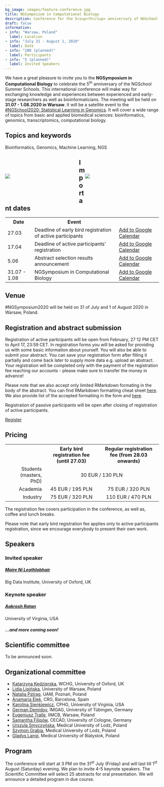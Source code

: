 ```yaml
---
bg_image: images/feature-conference.jpg
title: NGSymposium in Computational Biology
description: Conference for the 5<sup>th</sup> anniversary of NGSchool
draft: false
information:
- info: "Warsaw, Poland"
  label: Location
- info: "July 31 - August 1, 2020"
  label: Date
- info: "200 (planned)"
  label: Participants
- info: "5 (planned)"
  label: Invited Speakers
---
```


We have a great pleasure to invite you to the **NGSymposium in Computational Biology** to celebrate the 5<sup>th</sup> anniversary of the NGSchool Summer Schools. This international conference will make way for exchanging knowledge and experiences between experienced and early-stage researchers as well as bioinformaticians. The meeting will be held on **31.07 - 1.08.2020 in Warsaw**. It will be a satellite event to the [#NGSchool2020: Statistical Learning in Genomics](/ngschool2019). It will cover a wide range of topics from basic and applied biomedical sciences: bioinformatics, genomics, transcriptomics, computational biology.

## Topics and keywords
Bioinformatics, Genomics, Machine Learning, NGS

<div style="width: 100%;">
<div style="width: 48%; float: left; padding-bottom: 50px; padding-top: 50px;">
<img class="img-responsive w-100" src="../images/conference-01.jpg">
</div>
<div style="width: 48%; float: right; padding-bottom: 50px; padding-top: 50px;">
<img class="img-responsive w-100" src="../images/conference-02.jpg">
</div>
</div>

## Important dates
<table class="table table-bordered table-striped">
  <tr>
    <th>Date</th>
    <th>Event</th>
    <th></th>
  </tr>
   <tr>
    <td class="date-td">27.03</td>
    <td>Deadline of early bird registration of active participants</td>
    <td>
      <a href="https://www.google.com/calendar/render?action=TEMPLATE&text=NGSymposium%3A+Early+bird+registration&details=NGSymposium%3A+Deadline+of+early+bird+registration+of+active+participant&dates=20200326T230000Z%2F20200327T225900Z" target="_blank" class="btn btn-primary">Add to Google Calendar <i class="far fa-calendar-plus"></i></a>
    </td>
  </tr>
  <tr>
    <td class="date-td">17.04</td>
    <td>Deadline of active participants' registration</td>
    <td>
      <a href="https://www.google.com/calendar/render?action=TEMPLATE&text=NGSymposium%3A+Registration&details=NGSymposium%3A+Deadline+of+registration+for+active+participant&dates=20200416T220000Z%2F20200417T215900Z" target="_blank" class="btn btn-primary">Add to Google Calendar <i class="far fa-calendar-plus"></i></a>
    </td>
  </tr>
  <tr>
    <td class="date-td">5.06</td>
    <td>Abstract selection results announcement</td>
    <td>
      <a href="https://www.google.com/calendar/render?action=TEMPLATE&text=NGSymposium%3A+Abstract+selection+results+announcement&dates=20200604T220000Z%2F20200605T215900Z" target="_blank" class="btn btn-primary">Add to Google Calendar <i class="far fa-calendar-plus"></i></a>
    </td>
  </tr>
  <tr>
    <td class="date-td">31.07 - 1.08</td>
    <td>NGSymposium in Computational Biology</td>
    <td>
      <a href="https://www.google.com/calendar/render?action=TEMPLATE&text=NGSymposium2020&dates=20200731T130000Z%2F20200801T163000Z" target="_blank" class="btn btn-primary">Add to Google Calendar <i class="far fa-calendar-plus"></i></a>
    </td>
  </tr>
</table>


## Venue
#NGSymposium2020 will be held on 31 of July and 1 of August 2020 in Warsaw, Poland.

## Registration and abstract submission

Registration of active participants will be open from February, 27 12 PM CET to April 17, 23:59 CET. In registration forms you will be asked for providing us with some basic information about yourself. You will also be able to submit your abstract. You can save your registration form after filling it partially and come back later to supply more data e.g. upload an abstract. Your registration will be completed only with the payment of the registration fee reaching our accounts - please make sure to transfer the money in advance! 

Please note that we also accept only limited RMarkdown formating in the body of the abstract. You can find RMarkdown formatting cheat sheet [here](https://rstudio.com/wp-content/uploads/2015/02/rmarkdown-cheatsheet.pdf). We also provide list of the accepted formatiing in the form and [here](https://docs.google.com/document/d/15UJ3LQNgqNOH9sOfnzX8anF6BXZALTrKKIIlsyinpCY/edit?usp=sharing).

Registration of passive participants will be open after closing of registration of active participants.

<a href="https://forms.gle/ACi1djPx7FNQaMDf8" target="_blank" class="btn btn-success btn-lg btn-block">Register <i class="fas fa-play"></i></a>

## Pricing
<table class="table table-bordered table-striped" style="vertical-align: center;">
  <tr>
    <th></th>
    <th style="text-align: center;">Early bird registration fee (until 27.03)</th>
    <th style="text-align: center;">Regular registration fee (from 28.03 onwards)</th>
  </tr>
  <tr>
    <td style="text-align: right;">Students (masters, PhD)</td>
    <td colspan="2" style="text-align: center;">30 EUR / 130 PLN</td>
  </tr>
  <tr>
    <td style="text-align: right;">Academia</td>
    <td style="text-align: center;">45 EUR / 195 PLN</td>
    <td style="text-align: center;">75 EUR / 320 PLN</td>
  </tr>
  <tr>
    <td style="text-align: right;">Industry</td>
    <td style="text-align: center;">75 EUR / 320 PLN</td>
    <td style="text-align: center;">110 EUR / 470 PLN</td>
  </tr>
</table>

The registration fee covers participation in the conference, as well as, coffee and lunch breaks.

Please note that early bird registration fee applies only to active participants registration, since we encourage everybody to present their own work.

## Speakers

### Invited speaker
##### [Maire	Ní Leathlobhair](/people/maire-ni-leathlobhair/)  
Big Data Institute, University of Oxford, UK  

### Keynote speaker
##### [Aakrosh	Ratan](/people/aakrosh-ratan//)  
University of Virginia, USA  


##### ...and more coming soon!

## Scientific committee
To be announced soon.

## Organizational committee
* [Katarzyna Kędzierska](/people/katarzyna-kedzierska), WCHG, University of Oxford, UK
* [Lidia Lipińska](/people/lidia-lipinska), University of Warsaw, Poland
* [Natalia Pstrąg](/people/natalia-pstrag), UAM, Poznań, Poland
* [Anamaria Elek](/people/anamaria-elek), CRG, Barcelona, Spain
* [Karolina Sienkiewicz](/people/karolina-sienkiewicz), CPHG, University of Virginia, USA
* [German Demidov](/people/german-demidov), IMGAG, University of Tübingen, Germany
* [Eugeniusz Tralle](/people/eugeniusz-tralle), IIMCB, Warsaw, Poland
* [Samantha Filipów](/people/samantha-filipow), CECAD, University of Cologne, Germany
* [Urszula Smyczyńska](/people/urszula-smyczynska), Medical University of Lodz, Poland
* [Szymon Grabia](/people/szymon-grabia), Medical University of Lodz, Poland
* [Gladys Langi](/people/gladys-langi), Medical University of Bialystok, Poland

## Program
The conference will start at 3 PM on the 31<sup>st</sup> July (Friday) and will last till 1<sup>st</sup> August (Saturday) evening. We plan to invite 4-5 keynote speakers. The Scientific Committee will select 25 abstracts for oral presentation. We will announce a detailed program in due course.
